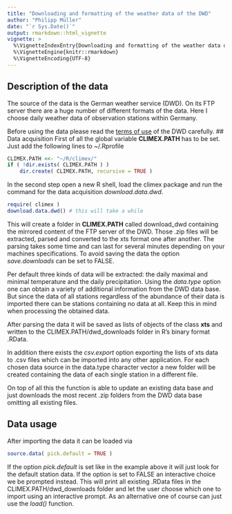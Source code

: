 ```yaml
---
title: "Downloading and formatting of the weather data of the DWD"
author: "Philipp Müller"
date: "`r Sys.Date()`"
output: rmarkdown::html_vignette
vignette: >
  %\VignetteIndexEntry{Downloading and formatting of the weather data of the DWD}
  %\VignetteEngine{knitr::rmarkdown}
  %\VignetteEncoding{UTF-8}
---
```


## Description of the data
The source of the data is the German weather service (DWD). On its FTP server there are a huge number of different formats of the data. Here I choose daily weather data of observation stations within Germany.

Before using the data please read the [terms of use](ftp://ftp-cdc.dwd.de/pub/CDC/Terms_of_use.pdf) of the DWD carefully.
## Data acquisition
First of all the global variable **CLIMEX.PATH** has to be set. Just add the following lines to ~/.Rprofile
```r
CLIMEX.PATH <<- "~/R/climex/"
if ( !dir.exists( CLIMEX.PATH ) )
    dir.create( CLIMEX.PATH, recursive = TRUE )
```

In the second step open a new R shell, load the climex package and run the command for the data acquisition *download.data.dwd*.
```r
require( climex )
download.data.dwd() # this will take a while
```

This will create a folder in **CLIMEX.PATH** called download_dwd containing the mirrored content of the FTP server of the DWD. Those .zip files will be extracted, parsed and converted to the xts format one after another. The parsing takes some time and can last for several minutes depending on your machines specifications. To avoid saving the data the option *save.downloads* can be set to FALSE.

Per default three kinds of data will be extracted: the daily maximal and minimal temperature and the daily precipitation. Using the *data.type* option one can obtain a variety of additional information from the DWD data base. But since the data of all stations regardless of the abundance of their data is imported there can be stations containing no data at all. Keep this in mind when processing the obtained data.

After parsing the data it will be saved as lists of objects of the class **xts** and written to the CLIMEX.PATH/dwd_downloads folder in R's binary format .RData.

In addition there exists the *csv.export* option exporting the lists of xts data to .csv files which can be imported into any other application. For each chosen data source in the data.type character vector a new folder will be created containing the data of each single station in a different file. 

On top of all this the function is able to update an existing data base and just downloads the most recent .zip folders from the DWD data base omitting all existing files.

## Data usage
After importing the data it can be loaded via

```r
source.data( pick.default = TRUE )
```
If the option *pick.default* is set like in the example above it will just look for the default station data. If the option is set to FALSE an interactive choice we be prompted instead.
This will print all existing .RData files in the CLIMEX.PATH/dwd_downloads folder and let the user choose which one to import using an interactive prompt. As an alternative one of course can just use the *load()* function.
